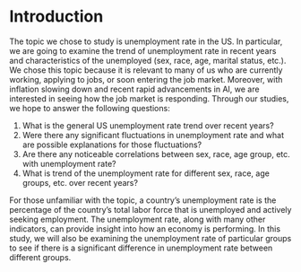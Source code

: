 # Introduction

The topic we chose to study is unemployment rate in the US. In particular, we are going to examine the trend of unemployment rate in recent years and characteristics of the unemployed (sex, race, age, marital status, etc.). We chose this topic because it is relevant to many of us who are currently working, applying to jobs, or soon entering the job market. Moreover, with inflation slowing down and recent rapid advancements in AI, we are interested in seeing how the job market is responding. Through our studies, we hope to answer the following questions:

1. What is the general US unemployment rate trend over recent years?
2. Were there any significant fluctuations in unemployment rate and what are possible explanations for those fluctuations?
3. Are there any noticeable correlations between sex, race, age group, etc. with unemployment rate?
4. What is trend of the unemployment rate for different sex, race, age groups, etc. over recent years?

For those unfamiliar with the topic, a country's unemployment rate is the percentage of the country's total labor force that is unemployed and actively seeking employment. The unemployment rate, along with many other indicators, can provide insight into how an economy is performing. In this study, we will also be examining the unemployment rate of particular groups to see if there is a significant difference in unemployment rate between different groups.

